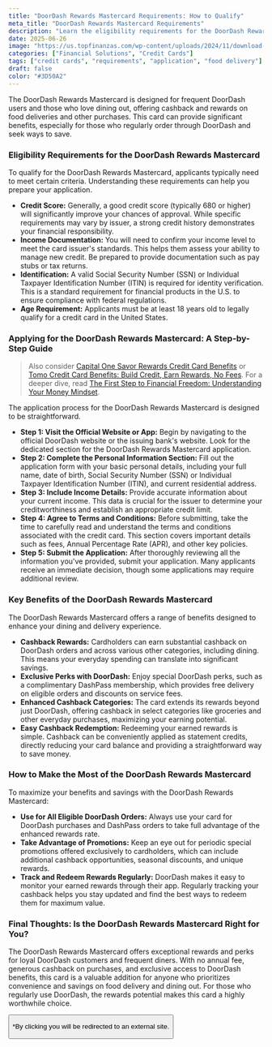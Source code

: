 ```yaml
---
title: "DoorDash Rewards Mastercard Requirements: How to Qualify"
meta_title: "DoorDash Rewards Mastercard Requirements"
description: "Learn the eligibility requirements for the DoorDash Rewards Mastercard, including credit score, income, and identification. Apply to unlock exclusive rewards."
date: 2025-06-26
image: "https://us.topfinanzas.com/wp-content/uploads/2024/11/download-3.webp"
categories: ["Financial Solutions", "Credit Cards"]
tags: ["credit cards", "requirements", "application", "food delivery"]
draft: false
color: "#3D50A2"
---
```



The DoorDash Rewards Mastercard is designed for frequent DoorDash users and those who love dining out, offering cashback and rewards on food deliveries and other purchases. This card can provide significant benefits, especially for those who regularly order through DoorDash and seek ways to save.

### Eligibility Requirements for the DoorDash Rewards Mastercard

To qualify for the DoorDash Rewards Mastercard, applicants typically need to meet certain criteria. Understanding these requirements can help you prepare your application.

- **Credit Score:** Generally, a good credit score (typically 680 or higher) will significantly improve your chances of approval. While specific requirements may vary by issuer, a strong credit history demonstrates your financial responsibility.
- **Income Documentation:** You will need to confirm your income level to meet the card issuer's standards. This helps them assess your ability to manage new credit. Be prepared to provide documentation such as pay stubs or tax returns.
- **Identification:** A valid Social Security Number (SSN) or Individual Taxpayer Identification Number (ITIN) is required for identity verification. This is a standard requirement for financial products in the U.S. to ensure compliance with federal regulations.
- **Age Requirement:** Applicants must be at least 18 years old to legally qualify for a credit card in the United States.

### Applying for the DoorDash Rewards Mastercard: A Step-by-Step Guide


> Also consider [Capital One Savor Rewards Credit Card Benefits](/financial-solutions/capital-one-savor-rewards-credit-card-benefits) or [Tomo Credit Card Benefits: Build Credit, Earn Rewards, No Fees](/financial-solutions/tomo-credit-card-benefits). For a deeper dive, read [The First Step to Financial Freedom: Understanding Your Money Mindset](/personal-finance/the-first-step-to-financial-freedom-understanding-your-money-mindset).


The application process for the DoorDash Rewards Mastercard is designed to be straightforward.

- **Step 1: Visit the Official Website or App:** Begin by navigating to the official DoorDash website or the issuing bank's website. Look for the dedicated section for the DoorDash Rewards Mastercard application.
- **Step 2: Complete the Personal Information Section:** Fill out the application form with your basic personal details, including your full name, date of birth, Social Security Number (SSN) or Individual Taxpayer Identification Number (ITIN), and current residential address.
- **Step 3: Include Income Details:** Provide accurate information about your current income. This data is crucial for the issuer to determine your creditworthiness and establish an appropriate credit limit.
- **Step 4: Agree to Terms and Conditions:** Before submitting, take the time to carefully read and understand the terms and conditions associated with the credit card. This section covers important details such as fees, Annual Percentage Rate (APR), and other key policies.
- **Step 5: Submit the Application:** After thoroughly reviewing all the information you've provided, submit your application. Many applicants receive an immediate decision, though some applications may require additional review.

### Key Benefits of the DoorDash Rewards Mastercard

The DoorDash Rewards Mastercard offers a range of benefits designed to enhance your dining and delivery experience.

- **Cashback Rewards:** Cardholders can earn substantial cashback on DoorDash orders and across various other categories, including dining. This means your everyday spending can translate into significant savings.
- **Exclusive Perks with DoorDash:** Enjoy special DoorDash perks, such as a complimentary DashPass membership, which provides free delivery on eligible orders and discounts on service fees.
- **Enhanced Cashback Categories:** The card extends its rewards beyond just DoorDash, offering cashback in select categories like groceries and other everyday purchases, maximizing your earning potential.
- **Easy Cashback Redemption:** Redeeming your earned rewards is simple. Cashback can be conveniently applied as statement credits, directly reducing your card balance and providing a straightforward way to save money.

### How to Make the Most of the DoorDash Rewards Mastercard

To maximize your benefits and savings with the DoorDash Rewards Mastercard:

- **Use for All Eligible DoorDash Orders:** Always use your card for DoorDash purchases and DashPass orders to take full advantage of the enhanced rewards rate.
- **Take Advantage of Promotions:** Keep an eye out for periodic special promotions offered exclusively to cardholders, which can include additional cashback opportunities, seasonal discounts, and unique rewards.
- **Track and Redeem Rewards Regularly:** DoorDash makes it easy to monitor your earned rewards through their app. Regularly tracking your cashback helps you stay updated and find the best ways to redeem them for maximum value.



<AdZone id="us_budgetbeepro_4" />

### Final Thoughts: Is the DoorDash Rewards Mastercard Right for You?

The DoorDash Rewards Mastercard offers exceptional rewards and perks for loyal DoorDash customers and frequent diners. With no annual fee, generous cashback on purchases, and exclusive access to DoorDash benefits, this card is a valuable addition for anyone who prioritizes convenience and savings on food delivery and dining out. For those who regularly use DoorDash, the rewards potential makes this card a highly worthwhile choice.

<Button
  label="Apply on Official Site"
  link="https://creditcards.chase.com/cash-back-credit-cards/doordash"
/>

<p class="text-sm mt-2">
  *By clicking you will be redirected to an external site.
</p>
